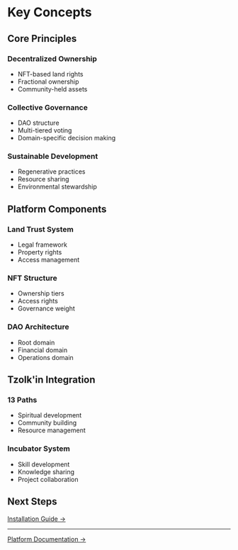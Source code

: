 # Key Concepts

## Core Principles

### Decentralized Ownership

- NFT-based land rights
- Fractional ownership
- Community-held assets

### Collective Governance

- DAO structure
- Multi-tiered voting
- Domain-specific decision making

### Sustainable Development

- Regenerative practices
- Resource sharing
- Environmental stewardship

## Platform Components

### Land Trust System

- Legal framework
- Property rights
- Access management

### NFT Structure

- Ownership tiers
- Access rights
- Governance weight

### DAO Architecture

- Root domain
- Financial domain
- Operations domain

## Tzolk'in Integration

### 13 Paths

- Spiritual development
- Community building
- Resource management

### Incubator System

- Skill development
- Knowledge sharing
- Project collaboration

## Next Steps

[Installation Guide →](/docs/getting-started/installation)

---

[Platform Documentation →](/docs/platform)

